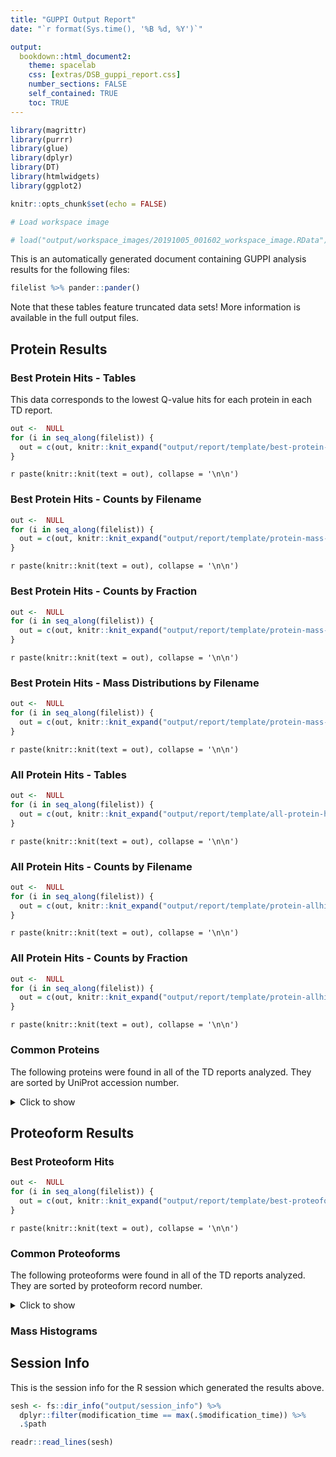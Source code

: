 ```yaml
---
title: "GUPPI Output Report"
date: "`r format(Sys.time(), '%B %d, %Y')`"

output: 
  bookdown::html_document2:
    theme: spacelab
    css: [extras/DSB_guppi_report.css]
    number_sections: FALSE
    self_contained: TRUE
    toc: TRUE
---
```


```r

library(magrittr)
library(purrr)
library(glue)
library(dplyr)
library(DT)
library(htmlwidgets)
library(ggplot2)

knitr::opts_chunk$set(echo = FALSE)
```

```r

# Load workspace image

# load("output/workspace_images/20191005_001602_workspace_image.RData")

```


This is an automatically generated document containing GUPPI analysis results for the following files:

```r

filelist %>% pander::pander()

```

Note that these tables feature truncated data sets! More information is available in the full output files.

## Protein Results

### Best Protein Hits - Tables {.tabset .tabset-fade}

This data corresponds to the lowest Q-value hits for each protein in each TD report.

```r

out <-  NULL
for (i in seq_along(filelist)) {
  out = c(out, knitr::knit_expand("output/report/template/best-protein-hits-tables.Rmd"))
}

```

`r paste(knitr::knit(text = out), collapse = '\n\n')`

### Best Protein Hits - Counts by Filename {.tabset .tabset-fade}

```r

out <-  NULL
for (i in seq_along(filelist)) {
  out = c(out, knitr::knit_expand("output/report/template/protein-mass-histograms-01a.Rmd"))
}

```

`r paste(knitr::knit(text = out), collapse = '\n\n')`

### Best Protein Hits - Counts by Fraction {.tabset .tabset-fade}

```r

out <-  NULL
for (i in seq_along(filelist)) {
  out = c(out, knitr::knit_expand("output/report/template/protein-mass-histograms-01b.Rmd"))
}

```

`r paste(knitr::knit(text = out), collapse = '\n\n')`

### Best Protein Hits - Mass Distributions by Filename {.tabset .tabset-fade}

```r

out <-  NULL
for (i in seq_along(filelist)) {
  out = c(out, knitr::knit_expand("output/report/template/protein-mass-histograms-02.Rmd"))
}

```

`r paste(knitr::knit(text = out), collapse = '\n\n')`

### All Protein Hits - Tables {.tabset .tabset-fade}

```r

out <-  NULL
for (i in seq_along(filelist)) {
  out = c(out, knitr::knit_expand("output/report/template/all-protein-hits.Rmd"))
}

```

`r paste(knitr::knit(text = out), collapse = '\n\n')`

### All Protein Hits - Counts by Filename {.tabset .tabset-fade}

```r

out <-  NULL
for (i in seq_along(filelist)) {
  out = c(out, knitr::knit_expand("output/report/template/protein-allhits-mass-histograms-01a.Rmd"))
}

```

`r paste(knitr::knit(text = out), collapse = '\n\n')`

### All Protein Hits - Counts by Fraction {.tabset .tabset-fade}

```r

out <-  NULL
for (i in seq_along(filelist)) {
  out = c(out, knitr::knit_expand("output/report/template/protein-allhits-mass-histograms-01b.Rmd"))
}

```

`r paste(knitr::knit(text = out), collapse = '\n\n')`

### Common Proteins

The following proteins were found in all of the TD reports analyzed. They are sorted by UniProt accession number.

<details>
  <summary>Click to show</summary>

```r

accessionlist <- results_protein %>%
  .[1:(length(.) - 1)] %>% 
  map(~.$UNIPROTKB)

Reduce(intersect, accessionlist) %>%
  pander::pandoc.list()

```

</details>

## Proteoform Results

### Best Proteoform Hits {.tabset .tabset-fade}

```r

out <-  NULL
for (i in seq_along(filelist)) {
  out = c(out, knitr::knit_expand("output/report/template/best-proteoform-hits.Rmd"))
}

```

`r paste(knitr::knit(text = out), collapse = '\n\n')`

### Common Proteoforms

The following proteoforms were found in all of the TD reports analyzed. They are sorted by proteoform record number.

<details>
  <summary>Click to show</summary>

```r

PFRlist <- results_proteoform %>%
  .[1:(length(.) - 1)] %>% 
  map(~.$ProteoformRecordNum)

Reduce(intersect, PFRlist) %>%
  pander::pandoc.list()

```

</details>

### Mass Histograms

## Session Info

This is the session info for the R session which generated the results above.

```r

sesh <- fs::dir_info("output/session_info") %>% 
  dplyr::filter(modification_time == max(.$modification_time)) %>% 
  .$path

readr::read_lines(sesh)

```
